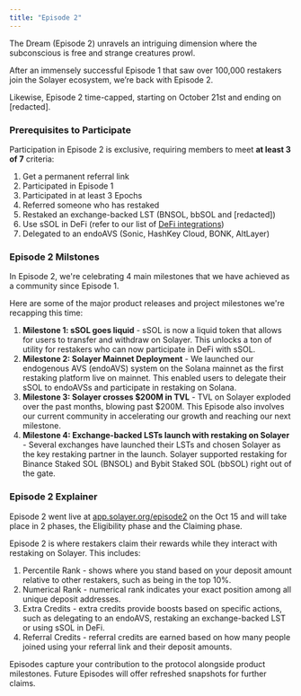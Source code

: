 ```yaml
---
title: "Episode 2"
---
```


The Dream (Episode 2) unravels an intriguing dimension where the subconscious is free and strange creatures prowl.

After an immensely successful Episode 1 that saw over 100,000 restakers join the Solayer ecosystem, we’re back with Episode 2.

Likewise, Episode 2 time-capped, starting on October 21st and ending on \[redacted].

### Prerequisites to Participate

Participation in Episode 2 is exclusive, requiring members to meet **at least 3 of 7** criteria:

1. Get a permanent referral link
2. Participated in Episode 1
3. Participated in at least 3 Epochs
4. Referred someone who has restaked
5. Restaked an exchange-backed LST (BNSOL, bbSOL and \[redacted])
6. Use sSOL in DeFi (refer to our list of [DeFi integrations](https://app.solayer.org/defi))
7. Delegated to an endoAVS (Sonic, HashKey Cloud, BONK, AltLayer)

### Episode 2 Milstones

In Episode 2, we're celebrating 4 main milestones that we have achieved as a community since Episode 1.

Here are some of the major product releases and project milestones we're recapping this time:

1. **Milestone 1: sSOL goes liquid** - sSOL is now a liquid token that allows for users to transfer and withdraw on Solayer. This unlocks a ton of utility for restakers who can now participate in DeFi with sSOL.
2. **Milestone 2: Solayer Mainnet Deployment** - We launched our endogenous AVS (endoAVS) system on the Solana mainnet as the first restaking platform live on mainnet. This enabled users to delegate their sSOL to endoAVSs and participate in restaking on Solana.
3. **Milestone 3: Solayer crosses \$200M in TVL** - TVL on Solayer exploded over the past months, blowing past $200M. This Episode also involves our current community in accelerating our growth and reaching our next milestone.
4. **Milestone 4: Exchange-backed LSTs launch with restaking on Solayer** - Several exchanges have launched their LSTs and chosen Solayer as the key restaking partner in the launch. Solayer supported restaking for Binance Staked SOL (BNSOL) and Bybit Staked SOL (bbSOL) right out of the gate.


### Episode 2 Explainer

Episode 2 went live at [app.solayer.org/episode2](http://app.solayer.org/episode2) on the Oct 15 and will take place in 2 phases, the Eligibility phase and the Claiming phase.

Episode 2 is where restakers claim their rewards while they interact with restaking on Solayer. This includes:

1. Percentile Rank - shows where you stand based on your deposit amount relative to other restakers, such as being in the top 10%.
2. Numerical Rank - numerical rank indicates your exact position among all unique deposit addresses.
3. Extra Credits - extra credits provide boosts based on specific actions, such as delegating to an endoAVS, restaking an exchange-backed LST or using sSOL in DeFi.
4. Referral Credits - referral credits are earned based on how many people joined using your referral link and their deposit amounts.

Episodes capture your contribution to the protocol alongside product milestones. Future Episodes will offer refreshed snapshots for further claims.
